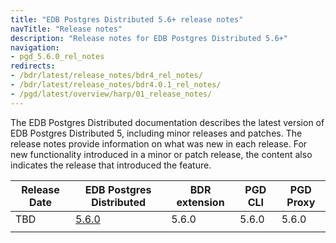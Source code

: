 ```yaml
---
title: "EDB Postgres Distributed 5.6+ release notes"
navTitle: "Release notes"
description: "Release notes for EDB Postgres Distributed 5.6+"
navigation:
- pgd_5.6.0_rel_notes
redirects:
- /bdr/latest/release_notes/bdr4_rel_notes/
- /bdr/latest/release_notes/bdr4.0.1_rel_notes/
- /pgd/latest/overview/harp/01_release_notes/
---
```


The EDB Postgres Distributed documentation describes the latest version of EDB
Postgres Distributed 5, including minor releases and patches. The release notes
provide information on what was new in each release. For new functionality
introduced in a minor or patch release, the content also indicates the release
that introduced the feature.

| Release Date | EDB Postgres Distributed     | BDR extension | PGD CLI | PGD Proxy |
|--------------|------------------------------|---------------|---------|-----------|
| TBD          | [5.6.0](pgd_5.6.0_rel_notes) | 5.6.0         | 5.6.0   | 5.6.0     |
|              |                              |               |         |           |